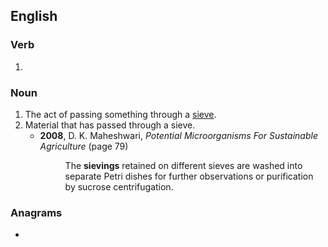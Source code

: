 ==English==

===Verb===
{{head|en|present participle}}

# {{present participle of|sieve|lang=en|nocat=1}}

===Noun===
{{en-noun}}

# The act of passing something through a [[sieve]].
# Material that has passed through a sieve.
#* '''2008''', D. K. Maheshwari, ''Potential Microorganisms For Sustainable Agriculture'' (page 79)
#*: The '''sievings''' retained on different sieves are washed into separate Petri dishes for further observations or purification by sucrose centrifugation.

===Anagrams===
* {{l|en|gives in}}